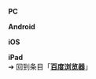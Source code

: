 '''PC'''<br>
{{LSR
|article = 百度浏览器
|latest_release_version = 8.7.5000.4981
|latest_release_date = {{release date and age|2018|6|27}}
}}

'''Android'''<br>
{{LSR
|article = 百度浏览器
|latest_release_version = 7.19.11.0
|latest_release_date = {{release date and age|2019|03|06}}
}}

'''iOS'''<br>
{{LSR
|article = 百度浏览器
|latest_release_version = 4.15
|latest_release_date = {{release date and age|2019|04|03}}
}}

'''iPad'''<br>
{{LSR
|article = 百度浏览器
|latest_release_version = 2.4
|latest_release_date = {{release date and age|2014|09|09}}
}}
<noinclude>
{{Template reference list}}
➔ 回到条目「'''[[百度浏览器]]'''」